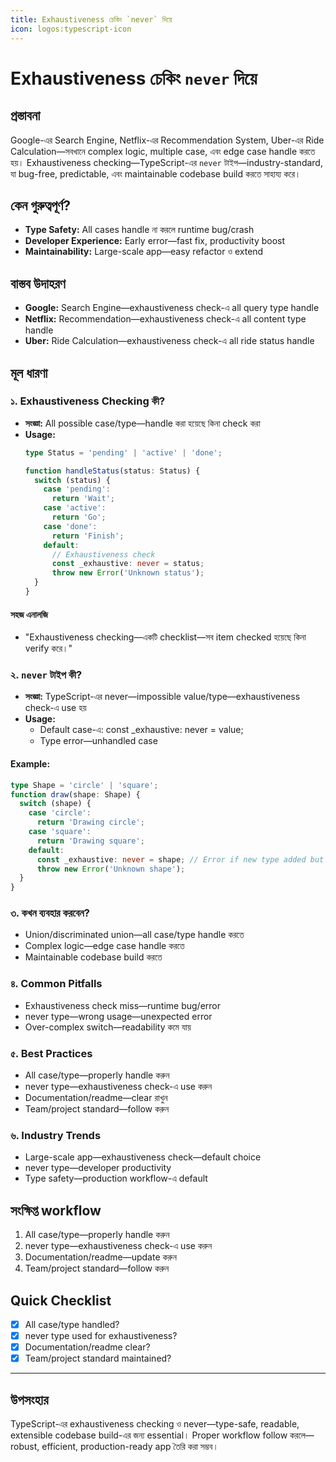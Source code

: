 ```yaml
---
title: Exhaustiveness চেকিং `never` দিয়ে
icon: logos:typescript-icon
---
```


# Exhaustiveness চেকিং `never` দিয়ে

## প্রস্তাবনা

Google-এর Search Engine, Netflix-এর Recommendation System, Uber-এর Ride Calculation—সবখানে complex logic, multiple case, এবং edge case handle করতে হয়। Exhaustiveness checking—TypeScript-এর `never` টাইপ—industry-standard, যা bug-free, predictable, এবং maintainable codebase build করতে সাহায্য করে।

## কেন গুরুত্বপূর্ণ?

- **Type Safety:** All cases handle না করলে runtime bug/crash
- **Developer Experience:** Early error—fast fix, productivity boost
- **Maintainability:** Large-scale app—easy refactor ও extend

## বাস্তব উদাহরণ

- **Google:** Search Engine—exhaustiveness check-এ all query type handle
- **Netflix:** Recommendation—exhaustiveness check-এ all content type handle
- **Uber:** Ride Calculation—exhaustiveness check-এ all ride status handle

## মূল ধারণা

### ১. Exhaustiveness Checking কী?

- **সংজ্ঞা:** All possible case/type—handle করা হয়েছে কিনা check করা
- **Usage:**
  ```typescript
  type Status = 'pending' | 'active' | 'done';

  function handleStatus(status: Status) {
    switch (status) {
      case 'pending':
        return 'Wait';
      case 'active':
        return 'Go';
      case 'done':
        return 'Finish';
      default:
        // Exhaustiveness check
        const _exhaustive: never = status;
        throw new Error('Unknown status');
    }
  }
  ```

#### সহজ এনালজি

- "Exhaustiveness checking—একটি checklist—সব item checked হয়েছে কিনা verify করে।"

### ২. `never` টাইপ কী?

- **সংজ্ঞা:** TypeScript-এর never—impossible value/type—exhaustiveness check-এ use হয়
- **Usage:**
  - Default case-এ: const _exhaustive: never = value;
  - Type error—unhandled case

#### Example:
```typescript
type Shape = 'circle' | 'square';
function draw(shape: Shape) {
  switch (shape) {
    case 'circle':
      return 'Drawing circle';
    case 'square':
      return 'Drawing square';
    default:
      const _exhaustive: never = shape; // Error if new type added but not handled
      throw new Error('Unknown shape');
  }
}
```

### ৩. কখন ব্যবহার করবেন?

- Union/discriminated union—all case/type handle করতে
- Complex logic—edge case handle করতে
- Maintainable codebase build করতে

### ৪. Common Pitfalls

- Exhaustiveness check miss—runtime bug/error
- never type—wrong usage—unexpected error
- Over-complex switch—readability কমে যায়

### ৫. Best Practices

- All case/type—properly handle করুন
- never type—exhaustiveness check-এ use করুন
- Documentation/readme—clear রাখুন
- Team/project standard—follow করুন

### ৬. Industry Trends

- Large-scale app—exhaustiveness check—default choice
- never type—developer productivity
- Type safety—production workflow-এ default

## সংক্ষিপ্ত workflow

1. All case/type—properly handle করুন
2. never type—exhaustiveness check-এ use করুন
3. Documentation/readme—update করুন
4. Team/project standard—follow করুন

## Quick Checklist

- [x] All case/type handled?
- [x] never type used for exhaustiveness?
- [x] Documentation/readme clear?
- [x] Team/project standard maintained?

---

## উপসংহার

TypeScript-এর exhaustiveness checking ও never—type-safe, readable, extensible codebase build-এর জন্য essential। Proper workflow follow করলে—robust, efficient, production-ready app তৈরি করা সম্ভব।

